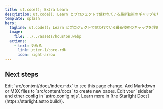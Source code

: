 ```yaml
---
title: ut.code(); Extra Learn
description: ut.code(); Learn とプロジェクトで使われている最新技術のギャップを埋める
template: splash
hero:
  tagline: ut.code(); Learn とプロジェクトで使われている最新技術のギャップを埋める
  image:
    file: ../../assets/houston.webp
  actions:
    - text: 始める
      link: /tier-1/core-rdb
      icon: right-arrow
---
```



## Next steps

<CardGrid stagger>
	<Card title="Update content" icon="pencil">
		Edit `src/content/docs/index.mdx` to see this page change.
	</Card>
	<Card title="Add new content" icon="add-document">
		Add Markdown or MDX files to `src/content/docs` to create new pages.
	</Card>
	<Card title="Configure your site" icon="setting">
		Edit your `sidebar` and other config in `astro.config.mjs`.
	</Card>
	<Card title="Read the docs" icon="open-book">
		Learn more in [the Starlight Docs](https://starlight.astro.build/).
	</Card>
</CardGrid>
